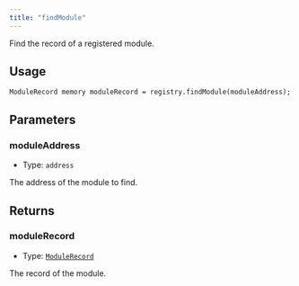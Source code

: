 ```yaml
---
title: "findModule"
---
```


Find the record of a registered module.

## Usage

```solidity
ModuleRecord memory moduleRecord = registry.findModule(moduleAddress);
```

## Parameters

### moduleAddress

- Type: `address`

The address of the module to find.

## Returns

### moduleRecord

- Type: [`ModuleRecord`](../glossary/types#modulerecord)

The record of the module.
